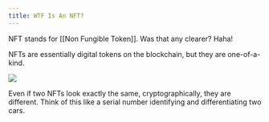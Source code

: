 ```yaml
---
title: WTF Is An NFT?
---
```




NFT stands for [[Non Fungible Token]]. Was that any clearer? Haha!

NFTs are essentially digital tokens on the blockchain, but they are one-of-a-kind.

![](../../../.gitbook/assets/7.jpg)

Even if two NFTs look exactly the same, cryptographically, they are different. Think of this like a serial number identifying and differentiating two cars.
